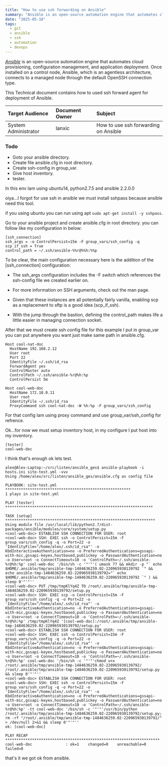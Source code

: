 ```yaml
---
title: "How to use ssh forwarding on Ansible"
summary: "Ansible is an open-source automation engine that automates cloud provisioning, configuration management, and application deployment. Once installed on a control node, Ansible, which is an agentless architecture, connects to a managed node through the default OpenSSH connection type."
date: "2025-05-18"
tags:
  - git
  - ansible
  - ssh
  - automation
  - devops
---
```


*[Ansible][1]* is an open-source automation engine that automates cloud provisioning, configuration management, and application deployment.
Once installed on a control node, Ansible, which is an agentless architecture, connects to a managed node through the default OpenSSH connection type.

This Technical document contains how to used ssh forward agent for deployment of Ansible.

| Target Audience      | Document Owner | Subject                               |
| :-----------------   | :------------- | :------------------------------------ |
| System Administrator | lanxic         | How to use ssh forwarding on Ansible |

### Todo
+ Goto your ansible directory.
+ Create file ansible.cfg in root directory.
+ Create ssh-config in group_var.
+ Give host inventory.
+ tester.

In this env Iam using ubuntu14, python2.7.5 and ansible 2.2.0.0

oiya...I forgot for use ssh in ansible we must install sshpass because ansible need this tool.

if you using ubuntu you can run using apt `sudo apt-get install -y sshpass`.

Go to your ansible project and create ansible.cfg in root directory.
you can follow like my configuration in below:

```shell
[ssh_connection]
ssh_args = -o ControlPersist=15m -F group_vars/ssh_config -q
scp_if_ssh = True
control_path = ~/.ssh/ansible-%%r@%%h:%%p
```

To be clear, the main configuration necessary here is the addition of the [ssh_connection] configuration:

+ The ssh_args configuration includes the -F switch which references the ssh-config file we created earlier on.

+ For more information on SSH arguments, check out the man page.

+ Given that these instances are all potentially fairly vanilla, enabling scp as a replacement to sftp is a good idea (scp_if_ssh).

+ With the jump through the bastion, defining the control_path makes life a little easier in managing connection socket.

After that we must create ssh config file for this example I put in group_var you can put anywhere you want just make same path in ansible.cfg.

```shell
Host cool-nat-doc
  HostName 192.168.2.12
  User root
  Port 22
  IdentityFile ~/.ssh/id_rsa
  ForwardAgent yes
  ControlMaster auto
  ControlPath ~/.ssh/ansible-%r@%h:%p
  ControlPersist 5m

Host cool-web-doc
  HostName 172.18.0.11
  User root
  IdentityFile ~/.ssh/id_rsa
  ProxyCommand ssh cool-nat-doc -W %h:%p -F group_vars/ssh_config
```

For that config Iam using proxy command and use group_var/ssh_config for refrence.

Ok...for now we must setup inventory host, in my configure I put host into my inventory.

```shell
[tester]
cool-web-doc
```

I think that&#039;s enough ok lets test.

```shell
alex@Alex-Laptop:~/src/listen/ansible_ges$ ansible-playbook -i hosts.ini site-test.yml -vvv
Using /home/alex/src/listen/ansible_ges/ansible.cfg as config file

PLAYBOOK: site-test.yml ********************************************************
1 plays in site-test.yml

PLAY [tester] ******************************************************************

TASK [setup] *******************************************************************
Using module file /usr/local/lib/python2.7/dist-packages/ansible/modules/core/system/setup.py
<cool-web-doc> ESTABLISH SSH CONNECTION FOR USER: root
<cool-web-doc> SSH: EXEC ssh -o ControlPersist=15m -F group_vars/ssh_config -q -o Port=22 -o 'IdentityFile="/home/alex/.ssh/id_rsa"' -o KbdInteractiveAuthentication=no -o PreferredAuthentications=gssapi-with-mic,gssapi-keyex,hostbased,publickey -o PasswordAuthentication=no -o User=root -o ConnectTimeout=10 -o 'ControlPath=~/.ssh/ansible-%r@%h:%p' cool-web-doc '/bin/sh -c '"'"'( umask 77 && mkdir -p "` echo $HOME/.ansible/tmp/ansible-tmp-1484636259.02-220965930139792 `" && echo ansible-tmp-1484636259.02-220965930139792="` echo $HOME/.ansible/tmp/ansible-tmp-1484636259.02-220965930139792 `" ) && sleep 0'"'"''
<cool-web-doc> PUT /tmp/tmpKlYq4Z TO /root/.ansible/tmp/ansible-tmp-1484636259.02-220965930139792/setup.py
<cool-web-doc> SSH: EXEC scp -o ControlPersist=15m -F group_vars/ssh_config -q -o Port=22 -o 'IdentityFile="/home/alex/.ssh/id_rsa"' -o KbdInteractiveAuthentication=no -o PreferredAuthentications=gssapi-with-mic,gssapi-keyex,hostbased,publickey -o PasswordAuthentication=no -o User=root -o ConnectTimeout=10 -o 'ControlPath=~/.ssh/ansible-%r@%h:%p' /tmp/tmpKlYq4Z '[cool-web-doc]:/root/.ansible/tmp/ansible-tmp-1484636259.02-220965930139792/setup.py'
<cool-web-doc> ESTABLISH SSH CONNECTION FOR USER: root
<cool-web-doc> SSH: EXEC ssh -o ControlPersist=15m -F group_vars/ssh_config -q -o Port=22 -o 'IdentityFile="/home/alex/.ssh/id_rsa"' -o KbdInteractiveAuthentication=no -o PreferredAuthentications=gssapi-with-mic,gssapi-keyex,hostbased,publickey -o PasswordAuthentication=no -o User=root -o ConnectTimeout=10 -o 'ControlPath=~/.ssh/ansible-%r@%h:%p' cool-web-doc '/bin/sh -c '"'"'chmod u+x /root/.ansible/tmp/ansible-tmp-1484636259.02-220965930139792/ /root/.ansible/tmp/ansible-tmp-1484636259.02-220965930139792/setup.py && sleep 0'"'"''
<cool-web-doc> ESTABLISH SSH CONNECTION FOR USER: root
<cool-web-doc> SSH: EXEC ssh -o ControlPersist=15m -F group_vars/ssh_config -q -o Port=22 -o 'IdentityFile="/home/alex/.ssh/id_rsa"' -o KbdInteractiveAuthentication=no -o PreferredAuthentications=gssapi-with-mic,gssapi-keyex,hostbased,publickey -o PasswordAuthentication=no -o User=root -o ConnectTimeout=10 -o 'ControlPath=~/.ssh/ansible-%r@%h:%p' -tt cool-web-doc '/bin/sh -c '"'"'/usr/bin/python /root/.ansible/tmp/ansible-tmp-1484636259.02-220965930139792/setup.py; rm -rf "/root/.ansible/tmp/ansible-tmp-1484636259.02-220965930139792/" > /dev/null 2>&1 && sleep 0'"'"''
ok: [cool-web-doc]

PLAY RECAP *********************************************************************
cool-web-doc               : ok=1    changed=0    unreachable=0    failed=0
```

that's it we got ok from ansible.

[1]: https://www.ansible.com
